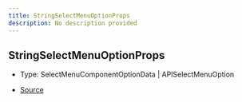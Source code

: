 ```yaml
---
title: StringSelectMenuOptionProps
description: No description provided
---
```


## StringSelectMenuOptionProps

- Type: SelectMenuComponentOptionData \| APISelectMenuOption

- [Source](https://github.com/underctrl-io/commandkit/blob/98b939d6fdf8beaae597b4dc0351a139da52ee8d/packages/commandkit/src/components/v1/select-menu/SelectMenu.ts#L120)